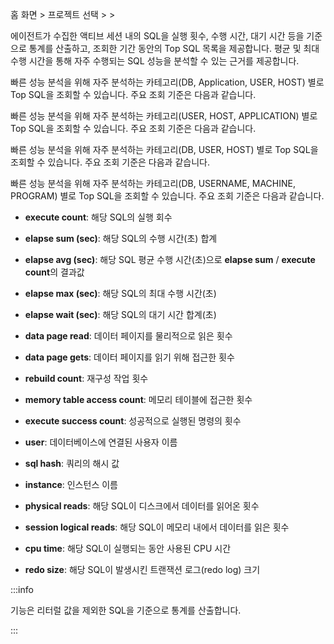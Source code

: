 홈 화면 &gt; 프로젝트 선택 &gt; <Cmdname sid="side_reportStat" className="uitext" /> &gt; <Cmdname sid="side_dbSqlStat" className="uitext" />

에이전트가 수집한 액티브 세션 내의 SQL을 실행 횟수, 수행 시간, 대기 시간 등을 기준으로 통계를 산출하고, 조회한 기간 동안의 Top SQL 목록을 제공합니다. 평균 및 최대 수행 시간을 통해 자주 수행되는 SQL 성능을 분석할 수 있는 근거를 제공합니다.

<InDoc product="postgresql">

빠른 성능 분석을 위해 자주 분석하는 카테고리(DB, Application, USER, HOST) 별로 Top SQL을 조회할 수 있습니다. 주요 조회 기준은 다음과 같습니다.

</InDoc>

<InDoc product="db2">

빠른 성능 분석을 위해 자주 분석하는 카테고리(USER, HOST, APPLICATION) 별로 Top SQL을 조회할 수 있습니다. 주요 조회 기준은 다음과 같습니다.

</InDoc>

<InDoc product="mysql">

빠른 성능 분석을 위해 자주 분석하는 카테고리(DB, USER, HOST) 별로 Top SQL을 조회할 수 있습니다. 주요 조회 기준은 다음과 같습니다.

</InDoc>

<InDoc product="oracle-pro,oracle">

빠른 성능 분석을 위해 자주 분석하는 카테고리(DB, USERNAME, MACHINE, PROGRAM) 별로 Top SQL을 조회할 수 있습니다. 주요 조회 기준은 다음과 같습니다.

</InDoc>

* **execute count**: 해당 SQL의 실행 회수

* **elapse sum (sec)**: 해당 SQL의 수행 시간(초) 합계

* **elapse avg (sec)**: 해당 SQL 평균 수행 시간(초)으로 **elapse sum** / **execute count**의 결과값

* **elapse max (sec)**: 해당 SQL의 최대 수행 시간(초)

<Xclude product="mysql,mssql,mssql-v1,tibero">

* **elapse wait (sec)**: 해당 SQL의 대기 시간 합계(초)

</Xclude>

<InDoc product="altibase">

* **data page read**: 데이터 페이지를 물리적으로 읽은 횟수

* **data page gets**: 데이터 페이지를 읽기 위해 접근한 횟수

* **rebuild count**: 재구성 작업 횟수

* **memory table access count**: 메모리 테이블에 접근한 횟수

* **execute success count**: 성공적으로 실행된 명령의 횟수

* **user**: 데이터베이스에 연결된 사용자 이름

* **sql hash**: 쿼리의 해시 값

</InDoc>

<Xclude product="mssql,mssql-v1,tibero,cubrid,db2">

* **instance**: 인스턴스 이름

</Xclude>

<InDoc product="oracle,oracle-pro">

* **physical reads**: 해당 SQL이 디스크에서 데이터를 읽어온 횟수

* **session logical reads**: 해당 SQL이 메모리 내에서 데이터를 읽은 횟수

</InDoc>

<InDoc product="oracle-pro">

* **cpu time**: 해당 SQL이 실행되는 동안 사용된 CPU 시간

* **redo size**: 해당 SQL이 발생시킨 트랜잭션 로그(redo log) 크기

</InDoc>

:::info

<Cmdname sid="side_dbSqlStat" className="uitext" /> 기능은 리터럴 값을 제외한 SQL을 기준으로 통계를 산출합니다.

:::
